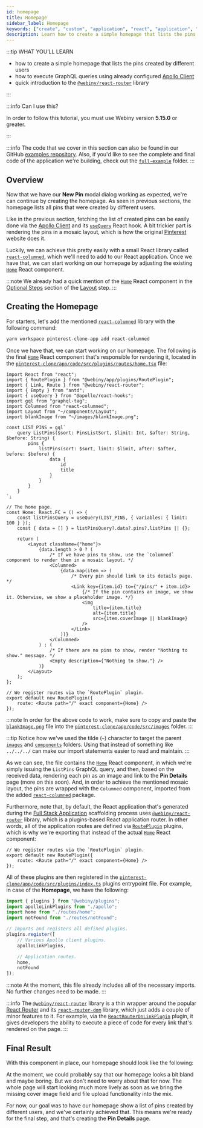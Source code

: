 ```yaml
---
id: homepage
title: Homepage
sidebar_label: Homepage
keywords: ["create", "custom", "application", "react", "application", "homepage"]
description: Learn how to create a simple homepage that lists the pins created by different users.
---
```



:::tip WHAT YOU’LL LEARN

- how to create a simple homepage that lists the pins created by different users
- how to execute GraphQL queries using already configured [Apollo Client](https://www.apollographql.com/docs/react/v2)
- quick introduction to the [`@webiny/react-router`](https://github.com/webiny/webiny-js/tree/next/packages/react-router) library

:::

:::info Can I use this?

In order to follow this tutorial, you must use Webiny version **5.15.0** or greater.

:::

:::info
The code that we cover in this section can also be found in our GitHub [examples repository](https://github.com/webiny/webiny-examples/tree/master/create-custom-application/04-react-application/04-homepage). Also, if you'd like to see the complete and final code of the application we're building, check out the [`full-example`](https://github.com/webiny/webiny-examples/tree/master/create-custom-application/full-example) folder.
:::


## Overview

Now that we have our **New Pin** modal dialog working as expected, we're can continue by creating the homepage. As seen in previous sections, the homepage lists all pins that were created by different users.

Like in the previous section, fetching the list of created pins can be easily done via the [Apollo Client](https://www.apollographql.com/docs/react/v2/) and its [`useQuery`](https://www.apollographql.com/docs/react/v2/data/queries/#executing-a-query) React hook. A bit trickier part is rendering the pins in a mosaic layout, which is how the original [Pinterest](https://www.pinterest.com/) website does it.

<CenteredImage src={pinterestMosaicLayout} alt="Pinterest - The Mosaic Layout"/>

Luckily, we can achieve this pretty easily with a small React library called [`react-columned`](https://www.npmjs.com/package/react-columned), which we'll need to add to our React application. Once we have that, we can start working on our homepage by adjusting the existing [`Home`](https://github.com/webiny/webiny-examples/blob/master/create-custom-application/04-react-application/04-homepage/pinterest-clone/app/code/src/plugins/routes/home.tsx#L25) React component.

:::note
We already had a quick mention of the [`Home`](https://github.com/webiny/webiny-examples/blob/master/create-custom-application/04-react-application/02-layout/pinterest-clone/app/code/src/plugins/routes/home.tsx#L7) React component in the [Optional Steps](/docs/tutorials/create-custom-application/react-application/layout#optional-steps) section of the [Layout](/docs/tutorials/create-custom-application/react-application/layout) step.
:::

## Creating the Homepage

For starters, let's add the mentioned [`react-columned`](https://www.npmjs.com/package/react-columned) library with the following command:

```bash
yarn workspace pinterest-clone-app add react-columned
```

Once we have that, we can start working on our homepage. The following is the final [`Home`](https://github.com/webiny/webiny-examples/blob/master/create-custom-application/04-react-application/04-homepage/pinterest-clone/app/code/src/plugins/routes/home.tsx#L25) React component that's responsible for rendering it, located in the [`pinterest-clone/app/code/src/plugins/routes/home.tsx`](https://github.com/webiny/webiny-examples/blob/master/create-custom-application/04-react-application/04-homepage/pinterest-clone/app/code/src/plugins/routes/home.tsx) file:

```tsx title="pinterest-clone/app/code/src/plugins/routes/home.tsx"
import React from "react";
import { RoutePlugin } from "@webiny/app/plugins/RoutePlugin";
import { Link, Route } from "@webiny/react-router";
import { Empty } from "antd";
import { useQuery } from "@apollo/react-hooks";
import gql from "graphql-tag";
import Columned from "react-columned";
import Layout from "~/components/Layout";
import blankImage from "~/images/blankImage.png";

const LIST_PINS = gql`
    query ListPins($sort: PinsListSort, $limit: Int, $after: String, $before: String) {
        pins {
            listPins(sort: $sort, limit: $limit, after: $after, before: $before) {
                data {
                    id
                    title
                }
            }
        }
    }
`;

// The home page.
const Home: React.FC = () => {
    const listPinsQuery = useQuery(LIST_PINS, { variables: { limit: 100 } });
    const { data = [] } = listPinsQuery?.data?.pins?.listPins || {};

    return (
        <Layout className={"home"}>
            {data.length > 0 ? (
                /* If we have pins to show, use the `Columned` component to render them in a mosaic layout. */
                <Columned>
                    {data.map(item => (
                        /* Every pin should link to its details page. */
                        <Link key={item.id} to={"/pins/" + item.id}>
                            {/* If the pin contains an image, we show it. Otherwise, we show a placeholder image. */}
                            <img
                                title={item.title}
                                alt={item.title}
                                src={item.coverImage || blankImage}
                            />
                        </Link>
                    ))}
                </Columned>
            ) : (
                /* If there are no pins to show, render "Nothing to show." message. */
                <Empty description={"Nothing to show."} />
            )}
        </Layout>
    );
};

// We register routes via the `RoutePlugin` plugin.
export default new RoutePlugin({
    route: <Route path="/" exact component={Home} />
});
```

:::note
In order for the above code to work, make sure to copy and paste the [`blankImage.png`](https://github.com/webiny/webiny-examples/blob/master/create-custom-application/04-react-application/04-homepage/pinterest-clone/app/code/src/images/blankImage.png) file into the [`pinterest-clone/app/code/src/images`](https://github.com/webiny/webiny-examples/blob/master/create-custom-application/04-react-application/04-homepage/pinterest-clone/app/code/src/images) folder.
:::

:::tip
Notice how we've used the tilde (`~`) character to target the parent [`images`](https://github.com/webiny/webiny-examples/tree/master/create-custom-application/04-react-application/04-homepage/pinterest-clone/app/code/src/images) and [`components`](https://github.com/webiny/webiny-examples/tree/master/create-custom-application/04-react-application/04-homepage/pinterest-clone/app/code/src/components) folders. Using that instead of something like `../../../` can make our import statements easier to read and maintain.
:::

As we can see, the file contains the [`Home`](https://github.com/webiny/webiny-examples/blob/master/create-custom-application/04-react-application/04-homepage/pinterest-clone/app/code/src/plugins/routes/home.tsx#L25) React component, in which we're simply issuing the `ListPins` GraphQL query, and then, based on the received data, rendering each pin as an image and link to the **Pin Details** page (more on this soon). And, in order to achieve the mentioned mosaic layout, the pins are wrapped with the `Columned` component, imported from the added [`react-columned`](https://www.npmjs.com/package/react-columned) package.

Furthermore, note that, by default, the React application that's generated during the [Full Stack Application](/docs/how-to-guides/scaffolding/full-stack-application) scaffolding process uses [`@webiny/react-router`](https://github.com/webiny/webiny-js/tree/next/packages/react-router) library, which is a plugins-based React application router. In other words, all of the application routes are defined via [`RoutePlugin`](https://github.com/webiny/webiny-js/blob/v5.14.0/packages/app/src/plugins/RoutePlugin.tsx#L8) plugins, which is why we're exporting that instead of the actual [`Home`](https://github.com/webiny/webiny-examples/blob/master/create-custom-application/04-react-application/04-homepage/pinterest-clone/app/code/src/plugins/routes/home.tsx#L25) React component:

```tsx title="pinterest-clone/app/code/src/plugins/routes/home.tsx"
// We register routes via the `RoutePlugin` plugin.
export default new RoutePlugin({
    route: <Route path="/" exact component={Home} />
});
```

All of these plugins are then registered in the [`pinterest-clone/app/code/src/plugins/index.ts`](https://github.com/webiny/webiny-examples/blob/master/create-custom-application/04-react-application/04-homepage/pinterest-clone/app/code/src/plugins/index.ts) plugins entrypoint file. For example, in case of the **Homepage**, we have the following:

```ts title="pinterest-clone/app/code/src/plugins/index.ts" {3,12}
import { plugins } from "@webiny/plugins";
import apolloLinkPlugins from "./apollo";
import home from "./routes/home";
import notFound from "./routes/notFound";

// Imports and registers all defined plugins.
plugins.register([
    // Various Apollo client plugins.
    apolloLinkPlugins,

    // Application routes.
    home,
    notFound
]);
```

:::note
At the moment, this file already includes all of the necessary imports. No further changes need to be made.
:::

:::info
The [`@webiny/react-router`](https://www.npmjs.com/package/@webiny/react-router) library is a thin wrapper around the popular [React Router](https://www.npmjs.com/package/react-router) and its [`react-router-dom`](https://www.npmjs.com/package/react-router-dom) library, which just adds a couple of minor features to it. For example, via the [`ReactRouterOnLinkPlugin`](https://github.com/webiny/webiny-js/blob/next/packages/react-router/src/types.ts#L4) plugin, it gives developers the ability to execute a piece of code for every link that's rendered on the page.
:::


## Final Result

With this component in place, our homepage should look like the following:

<CenteredImage src={homepage} alt="Homepage - List of Pins"/>

At the moment, we could probably say that our homepage looks a bit bland and maybe boring. But we don't need to worry about that for now. The whole page will start looking much more lively as soon as we bring the missing cover image field and file upload functionality into the mix.

For now, our goal was to have our homepage show a list of pins created by different users, and we've certainly achieved that. This means we're ready for the final step, and that's creating the **Pin Details** page.
